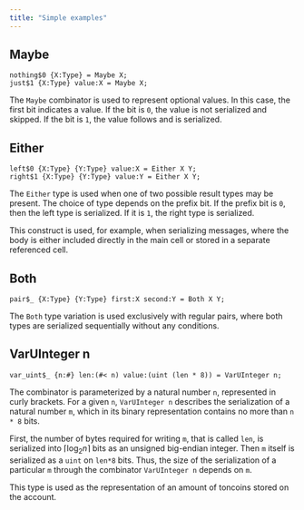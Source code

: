 ```yaml
---
title: "Simple examples"
---
```


## Maybe

```tlb
nothing$0 {X:Type} = Maybe X;
just$1 {X:Type} value:X = Maybe X;
```

The `Maybe` combinator is used to represent optional values. In this case, the first bit indicates a value.
If the bit is `0`, the value is not serialized and skipped. If the bit is `1`, the value follows and is serialized.

## Either

```tlb
left$0 {X:Type} {Y:Type} value:X = Either X Y;
right$1 {X:Type} {Y:Type} value:Y = Either X Y;
```

The `Either` type is used when one of two possible result types may be present.
The choice of type depends on the prefix bit. If the prefix bit is `0`, then the left type is serialized. If it is `1`, the right type is serialized.

This construct is used, for example, when serializing messages, where the body is either included directly
in the main cell or stored in a separate referenced cell.

## Both

```tlb
pair$_ {X:Type} {Y:Type} first:X second:Y = Both X Y;
```

The `Both` type variation is used exclusively with regular pairs, where both types are serialized sequentially without any conditions.

## VarUInteger n

```tlb
var_uint$_ {n:#} len:(#< n) value:(uint (len * 8)) = VarUInteger n;
```

The combinator is parameterized by a natural number `n`, represented in curly brackets. For a given `n`, `VarUInteger n`
describes the serialization of a natural number `m`, which in its binary representation contains no more than `n * 8` bits.

First, the number of bytes required for writing `m`, that is called `len`, is serialized into $\lceil \log_{2}n \rceil$ bits as an unsigned
big-endian integer. Then `m` itself is serialized as a `uint` on `len*8` bits. Thus, the size of the serialization of a particular `m` through the
combinator `VarUInteger n` depends on `m`.

This type is used as the representation of an amount of toncoins stored on the account.
